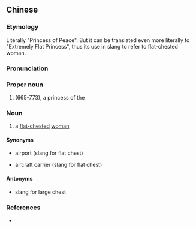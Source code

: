 ==Chinese==
{{zh-forms|type=22}}

===Etymology===
Literally "Princess of Peace". But it can be translated even more literally to "Extremely Flat Princess", thus its use in slang to refer to flat-chested woman.

===Pronunciation===
{{zh-pron
|m=Tàipíng Gōngzhǔ,tàipíng gōngzhǔ
|cat=pn,n
}}

===Proper noun===
{{zh-proper noun}}

# {{w|Princess Taiping}} (665-773), a princess of the {{w|Tang Dynasty}}

===Noun===
{{zh-noun}}

# {{lb|zh|slang}} a [[flat-chested]] [[woman]]

====Synonyms====
* {{zh-l|飛機場}} airport (slang for flat chest)
* {{zh-l|航空母艦}} aircraft carrier (slang for flat chest)

====Antonyms====
* {{zh-l|爆乳}} slang for large chest

===References===
* {{pedia|Mandarin slang}}